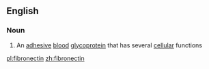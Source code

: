==English==

===Noun===
{{wikipedia}}
{{en-noun|s|-}}

# {{context|biochemistry}} An [[adhesive]] [[blood]] [[glycoprotein]] that has several [[cellular]] functions

[[pl:fibronectin]]
[[zh:fibronectin]]